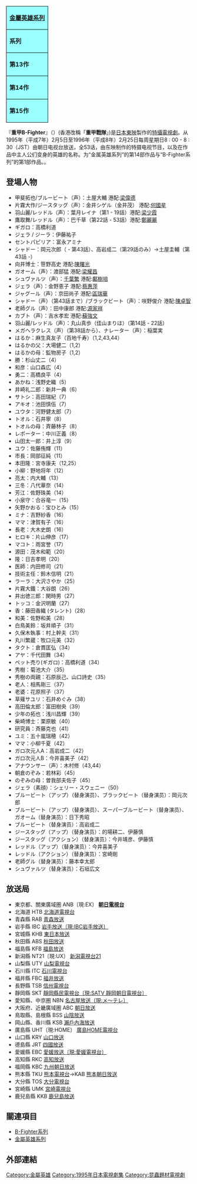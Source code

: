{{roughtranslation|time=2015-03-07T03:15:31+00:00}}
{{unreferenced|time=2015-03-07T03:15:31+00:00}}
{| class="floatright" style="text-align:center; border-collapse:collapse; border:2px solid black; white-space:nowrap"
|-
|colspan="3" style="background-color:#99ffff; border:1px solid black; white-space:nowrap"|'''[[金屬英雄系列|金屬英雄系列]]'''
|-
|style="border:1px solid black; background-color:#99ffff; white-space:nowrap"|'''系列'''
|style="border:1px solid black; background-color:#99ffff; white-space:nowrap"|'''題名'''
|style="border:1px solid black; background-color:#99ffff; white-space:nowrap"|'''放送期間'''
|-
|style="border:1px solid black; background-color:#99ffff; white-space:nowrap"|'''第13作'''
|style="border:1px solid black; white-space:nowrap"|[[Blue_SWAT|蓝色特警组<br />Blue SWAT]]
|style="border:1px solid black; white-space:nowrap"|1994年1月<br/>- 1995年1月
|-
|style="border:1px solid black; background-color:#99ffff; white-space:nowrap"|'''第14作'''
|style="border:1px solid black; white-space:nowrap"|[[重甲B-Fighter|重甲<br />B-Fighter]]
|style="border:1px solid black; white-space:nowrap"|1995年2月<br/>- 1996年2月
|-
|style="border:1px solid black; background-color:#99ffff; white-space:nowrap"|'''第15作'''
|style="border:1px solid black; white-space:nowrap"|[[B-Fighter_Kabuto|超重甲<br />BF Kabuto]]
|style="border:1px solid black; white-space:nowrap"|1996年3月<br/>- 1997年2月
|}
『'''重甲B-Fighter'''』（{{lang|ja|重甲ビーファイター}}）(香港改稱「'''重甲戰隊'''」)是[[日本|日本]][[東映|東映]]製作的[[特攝|特攝]][[電視劇|電視劇]]。从1995年（平成7年）2月5日至1996年（平成8年）2月25日每周星期日8 : 00 - 8 : 30（JST）由朝日电视台放送，全53话，由东映制作的特摄电视节目，以及在作品中主人公们变身的英雄的名称。为“金属英雄系列”的第14部作品与“B-Fighter系列”的第1部作品。。

== 登場人物 ==
* 甲斐拓也/ブルービート（声）：土屋大輔 港配:[[梁偉德|梁偉德]]
* 片霧大作/ジースタッグ（声）：金井シゲル（金井茂） 港配:[[何國星|何國星]]
* 羽山麗/レッドル（声）：葉月レイナ（第1 - 19話）港配:[[梁少霞|梁少霞]]
* 鷹取舞/レッドル（声）：巴千草（第22話 - 53話）港配:[[鄭麗麗|鄭麗麗]]
* ギガロ：高橋利道 
* ジェラ / ジーラ：伊藤祐子 
* セントパピリア：富永アミナ 
* シャドー：岡元次郎（ - 第43話）、高岩成二（第29話のみ）→土屋圭輔（第43話 -）
* 向井博士：笹野高史 港配:[[陳曙光|陳曙光]]
* ガオーム（声）：渡部猛 港配:[[梁耀昌|梁耀昌]]
* シュヴァルツ（声）：[[千葉繁|千葉繁]] 港配:[[鄺樹培|鄺樹培]]
* ジェラ（声）：金野恵子 港配:[[蔡惠萍|蔡惠萍]]
* ジャグール（声）：京田尚子 港配:[[區瑞華|區瑞華]]
* シャドー（声）（第43話まで）/ブラックビート（声）：咲野俊介 港配:[[陳卓智|陳卓智]]
* 老師グル（声）：田中康郎 港配:[[源家祥|源家祥]]
* カブト（声）：吉水孝宏 港配:[[蘇強文|蘇強文]]
* 羽山麗/レッドル（声）：丸山真歩（佳山まりほ）（第14話 - 22話）
* メガヘラクレス（声）（第38話から）、ナレーター（声）：稲葉実
* はるか：麻生真友子（百地千寿）（1,2,43,44）
* はるかの父：大場健二（1,2）
* はるかの母：監物房子（1,2）
* 勝：杉山丈二（4）
* 和彦：山口森広（4）
* 勇二：高橋良平（4）
* あかね：浅野史織（5）
* 井崎礼二郎：新井一典（6）
* サトシ：高田瑞紀（7）
* アキオ：池田慎伍（7）
* ユウタ：河野健太郎（7）
* トオル：石井寧（8）
* トオルの母：斉藤林子（8）
* レポーター：中川正義（8）
* 山田太一郎：井上淳（9）
* ユウ：佐藤侑輝（11）
* 市長：岡部征純（11）
* 本田隆：宮寺康夫（12,25）
* 小柳：野地将年（12）
* 亮太：内大輔（13）
* 三冬：八代華奈（14）
* 芳江：佐野珠美（14）
* 小泉守：合谷竜一（15）
* 矢野かおる：宝ひとみ（15）
* ミナ：吉野紗香（16）
* ママ：津賀有子（16）
* 長老：大木史朗（16）
* ヒロキ：片山伸彦（17）
* マコト：雨宮誉（17）
* 源田：茂木和範（20）
* 隆：日吉孝明（20）
* 医師：内田修司（21）
* 技術主任：鈴木信明（21）
* ラーラ：大沢さやか（25）
* 片霧大鐵：大谷朗（26）
* 井出徳三郎：関時男（27）
* トッコ：金沢明蘭（27）
* 香：藤田香織 (タレント)（28）
* 和美：佐野和美（28）
* 白鳥美鈴：坂井順子（31）
* 久保木執事：村上幹夫（31）
* 丸川繁蔵：牧口元美（32）
* タクト：倉貫匡弘（34）
* アヤ：千代田舞（34）
* ペット売り(ギガロ)：高橋利道（34）
* 秀樹：菊池大介（35）
* 秀樹の両親：石原辰己、山口詩史（35）
* 老人：相馬剛三（37）
* 老婆：花原照子（37）
* 草薙サユリ：石井めぐみ（38）
* 高田倫太郎：富田樹央（39）
* 少年の拓也：浅川昌輝（39）
* 柴崎博士：栗原敏（40）
* 研究員：斉藤克也（41）
* ユミ：五十嵐瑞穂（42）
* ママ：小柳千夏（42）
* ガロ次元人A：高岩成二（42）
* ガロ次元人B：今井喜美子（42）
* アナウンサー（声）：木村修（43,44）
* 朝倉のぞみ：若林彩（45）
* のぞみの母：曽我部夫佐子（45）
* ジェラ（素顔）：シェリー・スウェニー（50）
* ブルービート（アップ）（替身演员）、ブラックビート（替身演员）：岡元次郎
* ブルービート（アップ）（替身演员）、スーパーブルービート（替身演员）、ガオーム（替身演员）：日下秀昭
* ブルービート（替身演员）：高岩成二
* ジースタッグ（アップ）（替身演员）：的場耕二、伊藤慎
* ジースタッグ（アクション）（替身演员）：今井靖彦、伊藤慎
* レッドル（アップ）（替身演员）：今井喜美子
* レッドル（アクション）（替身演员）：宮崎剛
* 老師グル（替身演员）：藤本幸太郎
* シュヴァルツ（替身演员）：石垣広文

== 放送局 ==
{{Colbegin}}
* 東京都、關東廣域圏 ANB〔現:EX〕 '''[[朝日電視台|朝日電視台]]'''
* 北海道 HTB [[北海道電視台|北海道電視台]]
* 青森縣 RAB [[青森放送|青森放送]]
* 岩手縣 IBC [[IBC岩手放送|岩手放送〔現:IBC岩手放送〕]]
* 宮城縣 KHB [[東日本放送|東日本放送]]
* 秋田縣 ABS [[秋田放送|秋田放送]]
* 福島縣 KFB [[福島放送|福島放送]]
* 新潟縣 NT21〔現:UX〕 [[新潟電視台21|新潟電視台21]]
* 山梨縣 UTY [[山梨電視台|山梨電視台]]
* 石川縣 ITC [[石川電視台|石川電視台]]
* 福井縣 FBC [[福井放送|福井放送]]
* 長野縣 TSB [[信州電視台|信州電視台]]
* 靜岡縣 SKT [[靜岡朝日電視台|靜岡縣民電視台〔現:SATV 靜岡朝日電視台〕]]
* 愛知縣、中京圏 NBN [[名古屋電視台|名古屋放送〔現:メ〜テレ〕]]
* 大阪府、近畿廣域圏 ABC [[ABC電視台|朝日放送]]
* 鳥取縣、島根縣 BSS [[山陰放送|山陰放送]]
* 岡山縣、香川縣 KSB [[瀨戶內海放送|瀨戶內海放送]]
* 廣島縣 UHT〔現:HOME〕 [[廣島HOME電視台|廣島HOME電視台]]
* 山口縣 KRY [[山口放送|山口放送]]
* 德島縣 JRT [[四國放送|四國放送]]
* 愛媛縣 EBC [[愛媛電視台|愛媛放送〔現:愛媛電視台〕]]
* 高知縣 RKC [[高知放送|高知放送]]
* 福岡縣 KBC [[九州朝日放送|九州朝日放送]]
* 熊本縣 TKU [[熊本電視台|熊本電視台]]→KAB [[熊本朝日放送|熊本朝日放送]]
* 大分縣 TOS [[大分電視台|大分電視台]]
* 宮崎縣 UMK [[宮崎電視台|宮崎電視台]]
* 鹿兒島縣 KKB [[鹿兒島放送|鹿兒島放送]]
{{colend}}

== 關連項目 ==
* [[B-Fighter系列|B-Fighter系列]]
* [[金屬英雄系列|金屬英雄系列]]

== 外部連結 ==

{{B-Fighter系列}}
{{金屬英雄系列}}
{{DEFAULTSORT:Juko B-Fighter}}

[[Category:金屬英雄|Category:金屬英雄]]
[[Category:1995年日本電視劇集|Category:1995年日本電視劇集]]
[[Category:昆蟲題材電視劇|Category:昆蟲題材電視劇]]